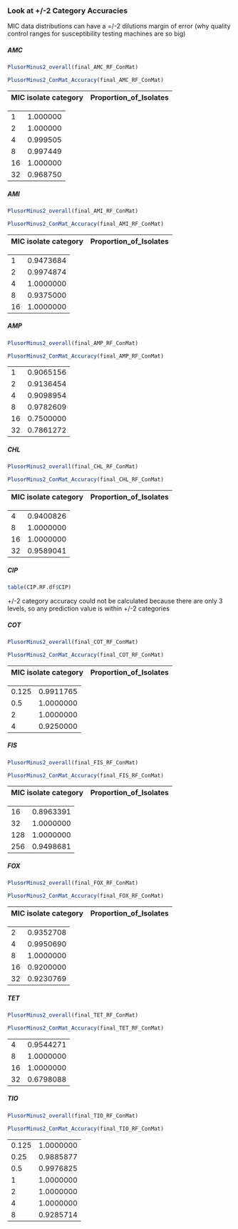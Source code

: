### Look at +/-2 Category Accuracies

MIC data distributions can have a =/-2 dilutions margin of error (why quality control ranges for susceptibility testing machines are so big)

##### AMC

```{r}
PlusorMinus2_overall(final_AMC_RF_ConMat)
```

```{r}
PlusorMinus2_ConMat_Accuracy(final_AMC_RF_ConMat)
```

| **MIC isolate category** | **Proportion_of_Isolates** |
|:-------------------------|:---------------------------|

|     |          |
|-----|----------|
| 1   | 1.000000 |
| 2   | 1.000000 |
| 4   | 0.999505 |
| 8   | 0.997449 |
| 16  | 1.000000 |
| 32  | 0.968750 |

##### AMI

```{r}
PlusorMinus2_overall(final_AMI_RF_ConMat)
```

```{r}
PlusorMinus2_ConMat_Accuracy(final_AMI_RF_ConMat)
```

| **MIC isolate category** | **Proportion_of_Isolates** |
|:-------------------------|:---------------------------|

|     |           |
|-----|-----------|
| 1   | 0.9473684 |
| 2   | 0.9974874 |
| 4   | 1.0000000 |
| 8   | 0.9375000 |
| 16  | 1.0000000 |

##### AMP

```{r}
PlusorMinus2_overall(final_AMP_RF_ConMat)
```

```{r}
PlusorMinus2_ConMat_Accuracy(final_AMP_RF_ConMat)
```

|     |           |
|-----|-----------|
| 1   | 0.9065156 |
| 2   | 0.9136454 |
| 4   | 0.9098954 |
| 8   | 0.9782609 |
| 16  | 0.7500000 |
| 32  | 0.7861272 |

##### CHL

```{r}
PlusorMinus2_overall(final_CHL_RF_ConMat)
```

```{r}
PlusorMinus2_ConMat_Accuracy(final_CHL_RF_ConMat)
```

| **MIC isolate category** | **Proportion_of_Isolates** |
|:-------------------------|:---------------------------|

|     |           |
|-----|-----------|
| 4   | 0.9400826 |
| 8   | 1.0000000 |
| 16  | 1.0000000 |
| 32  | 0.9589041 |

##### CIP

```{r}
table(CIP.RF.df$CIP)
```

+/-2 category accuracy could not be calculated because there are only 3 levels, so any prediction value is within +/-2 categories

##### COT

```{r}
PlusorMinus2_overall(final_COT_RF_ConMat)
```

```{r}
PlusorMinus2_ConMat_Accuracy(final_COT_RF_ConMat)
```

| **MIC isolate category** | **Proportion_of_Isolates** |
|:-------------------------|:---------------------------|

|       |           |
|-------|-----------|
| 0.125 | 0.9911765 |
| 0.5   | 1.0000000 |
| 2     | 1.0000000 |
| 4     | 0.9250000 |

##### FIS

```{r}
PlusorMinus2_overall(final_FIS_RF_ConMat)
```

```{r}
PlusorMinus2_ConMat_Accuracy(final_FIS_RF_ConMat)
```

| **MIC isolate category** | **Proportion_of_Isolates** |
|:-------------------------|:---------------------------|

|     |           |
|-----|-----------|
| 16  | 0.8963391 |
| 32  | 1.0000000 |
| 128 | 1.0000000 |
| 256 | 0.9498681 |

##### FOX

```{r}
PlusorMinus2_overall(final_FOX_RF_ConMat)
```

```{r}
PlusorMinus2_ConMat_Accuracy(final_FOX_RF_ConMat)
```

| **MIC isolate category** | **Proportion_of_Isolates** |
|:-------------------------|:---------------------------|

|     |           |
|-----|-----------|
| 2   | 0.9352708 |
| 4   | 0.9950690 |
| 8   | 1.0000000 |
| 16  | 0.9200000 |
| 32  | 0.9230769 |

##### TET

```{r}
PlusorMinus2_overall(final_TET_RF_ConMat)
```

```{r}
PlusorMinus2_ConMat_Accuracy(final_TET_RF_ConMat)
```

|     |           |
|-----|-----------|
| 4   | 0.9544271 |
| 8   | 1.0000000 |
| 16  | 1.0000000 |
| 32  | 0.6798088 |

##### TIO

```{r}
PlusorMinus2_overall(final_TIO_RF_ConMat)
```

```{r}
PlusorMinus2_ConMat_Accuracy(final_TIO_RF_ConMat)
```

|       |           |
|-------|-----------|
| 0.125 | 1.0000000 |
| 0.25  | 0.9885877 |
| 0.5   | 0.9976825 |
| 1     | 1.0000000 |
| 2     | 1.0000000 |
| 4     | 1.0000000 |
| 8     | 0.9285714 |

